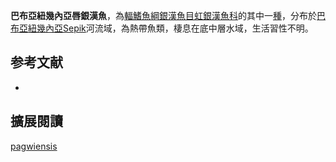 {{Speciesbox
| name = 巴布亞紐幾內亞唇銀漢魚
| image = 
| image_width = 250px
| status = NE
| status_system = IUCN3.1
| genus = Chilatherina
| species = pagwiensis
| authority = Allen & Unmack, 2012
| synonyms = 
}}
'''巴布亞紐幾內亞唇銀漢魚'''，為[[輻鰭魚綱|輻鰭魚綱]][[銀漢魚目|銀漢魚目]][[虹銀漢魚科|虹銀漢魚科]]的其中一[[種|種]]，分布於[[巴布亞紐幾內亞|巴布亞紐幾內亞]]Sepik河流域，為熱帶魚類，棲息在底中層水域，生活習性不明。
==参考文献==
*{{FishBase_species|genus=Chilatherina|species=pagwiensis|year=2016|month=5}}

== 擴展閱讀 ==
{{refbegin}}
{{wikispecies-inline|Chilatherina pagwiensis|巴布亞紐幾內亞唇銀漢魚}}
{{refend}}
{{Taxonbar|from=Q21255554}}

[[Category:唇銀漢魚屬|pagwiensis]]


{{魚類小作品}}